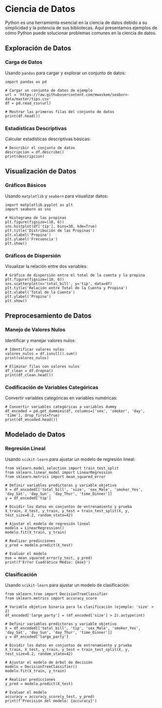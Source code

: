 # Ciencia de Datos

Python es una herramienta esencial en la ciencia de datos debido a su simplicidad y la potencia de sus bibliotecas. Aquí presentamos ejemplos de cómo Python puede solucionar problemas comunes en la ciencia de datos.

## Exploración de Datos

### Carga de Datos
Usando `pandas` para cargar y explorar un conjunto de datos:
```pyodide-python
import pandas as pd

# Cargar un conjunto de datos de ejemplo
url = 'https://raw.githubusercontent.com/mwaskom/seaborn-data/master/tips.csv'
df = pd.read_csv(url)

# Mostrar las primeras filas del conjunto de datos
print(df.head())
```

### Estadísticas Descriptivas
Calcular estadísticas descriptivas básicas:
```pyodide-python
# Describir el conjunto de datos
descripcion = df.describe()
print(descripcion)
```

## Visualización de Datos

### Gráficos Básicos
Usando `matplotlib` y `seaborn` para visualizar datos:
```pyodide-python
import matplotlib.pyplot as plt
import seaborn as sns

# Histograma de las propinas
plt.figure(figsize=(10, 6))
sns.histplot(df['tip'], bins=30, kde=True)
plt.title('Distribución de las Propinas')
plt.xlabel('Propina')
plt.ylabel('Frecuencia')
plt.show()
```

### Gráficos de Dispersión
Visualizar la relación entre dos variables:
```pyodide-python
# Gráfico de dispersión entre el total de la cuenta y la propina
plt.figure(figsize=(10, 6))
sns.scatterplot(x='total_bill', y='tip', data=df)
plt.title('Relación entre Total de la Cuenta y Propina')
plt.xlabel('Total de la Cuenta')
plt.ylabel('Propina')
plt.show()
```

## Preprocesamiento de Datos

### Manejo de Valores Nulos
Identificar y manejar valores nulos:
```pyodide-python
# Identificar valores nulos
valores_nulos = df.isnull().sum()
print(valores_nulos)

# Eliminar filas con valores nulos
df_clean = df.dropna()
print(df_clean.head())
```

### Codificación de Variables Categóricas
Convertir variables categóricas en variables numéricas:
```pyodide-python
# Convertir variables categóricas a variables dummy
df_encoded = pd.get_dummies(df, columns=['sex', 'smoker', 'day', 'time'], drop_first=True)
print(df_encoded.head())
```

## Modelado de Datos

### Regresión Lineal
Usando `scikit-learn` para ajustar un modelo de regresión lineal:
```pyodide-python
from sklearn.model_selection import train_test_split
from sklearn.linear_model import LinearRegression
from sklearn.metrics import mean_squared_error

# Definir variables predictoras y variable objetivo
X = df_encoded[['total_bill', 'size', 'sex_Male', 'smoker_Yes', 'day_Sat', 'day_Sun', 'day_Thur', 'time_Dinner']]
y = df_encoded['tip']

# Dividir los datos en conjuntos de entrenamiento y prueba
X_train, X_test, y_train, y_test = train_test_split(X, y, test_size=0.2, random_state=42)

# Ajustar el modelo de regresión lineal
modelo = LinearRegression()
modelo.fit(X_train, y_train)

# Realizar predicciones
y_pred = modelo.predict(X_test)

# Evaluar el modelo
mse = mean_squared_error(y_test, y_pred)
print(f'Error Cuadrático Medio: {mse}')
```

### Clasificación
Usando `scikit-learn` para ajustar un modelo de clasificación:
```pyodide-python
from sklearn.tree import DecisionTreeClassifier
from sklearn.metrics import accuracy_score

# Variable objetivo binaria para la clasificación (ejemplo: 'size' > 2)
df_encoded['large_party'] = (df_encoded['size'] > 2).astype(int)

# Definir variables predictoras y variable objetivo
X = df_encoded[['total_bill', 'tip', 'sex_Male', 'smoker_Yes', 'day_Sat', 'day_Sun', 'day_Thur', 'time_Dinner']]
y = df_encoded['large_party']

# Dividir los datos en conjuntos de entrenamiento y prueba
X_train, X_test, y_train, y_test = train_test_split(X, y, test_size=0.2, random_state=42)

# Ajustar el modelo de árbol de decisión
modelo = DecisionTreeClassifier()
modelo.fit(X_train, y_train)

# Realizar predicciones
y_pred = modelo.predict(X_test)

# Evaluar el modelo
accuracy = accuracy_score(y_test, y_pred)
print(f'Precisión del modelo: {accuracy}')
```

